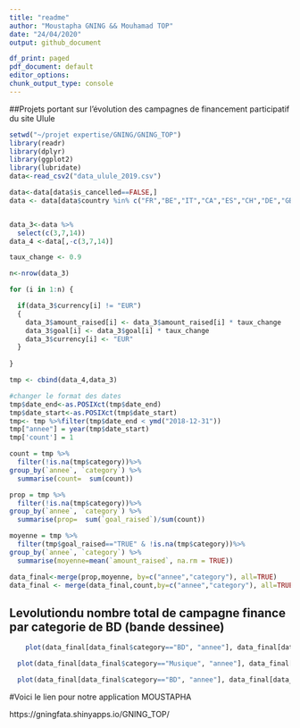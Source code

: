 ```yaml
---
title: "readme"
author: "Moustapha GNING && Mouhamad TOP"
date: "24/04/2020"
output: github_document

df_print: paged
pdf_document: default
editor_options:
chunk_output_type: console
---
```

##Projets portant sur l’évolution des campagnes de financement participatif du site Ulule


```r
setwd("~/projet expertise/GNING/GNING_TOP")
library(readr)
library(dplyr)
library(ggplot2)
library(lubridate)
data<-read_csv2("data_ulule_2019.csv")
```



```r

data<-data[data$is_cancelled==FALSE,]
data <- data[data$country %in% c("FR","BE","IT","CA","ES","CH","DE","GB"),]


data_3<-data %>% 
  select(c(3,7,14))
data_4 <-data[,-c(3,7,14)]

taux_change <- 0.9

n<-nrow(data_3)

for (i in 1:n) {

  if(data_3$currency[i] != "EUR")
  {
    data_3$amount_raised[i] <- data_3$amount_raised[i] * taux_change
    data_3$goal[i] <- data_3$goal[i] * taux_change
    data_3$currency[i] <- "EUR"
  }
  
}

tmp <- cbind(data_4,data_3)

#changer le format des dates
tmp$date_end<-as.POSIXct(tmp$date_end)
tmp$date_start<-as.POSIXct(tmp$date_start)
tmp<- tmp %>%filter(tmp$date_end < ymd("2018-12-31"))
tmp["annee"] = year(tmp$date_start)
tmp['count'] = 1 

count = tmp %>% 
  filter(!is.na(tmp$category))%>% 
group_by(`annee`, `category`) %>% 
  summarise(count=  sum(count))

prop = tmp %>% 
  filter(!is.na(tmp$category))%>% 
group_by(`annee`, `category`) %>% 
  summarise(prop=  sum(`goal_raised`)/sum(count))

moyenne = tmp %>% 
  filter(tmp$goal_raised=="TRUE" & !is.na(tmp$category))%>% 
group_by(`annee`, `category`) %>% 
  summarise(moyenne=mean(`amount_raised`, na.rm = TRUE))

data_final<-merge(prop,moyenne, by=c("annee","category"), all=TRUE)
data_final <- merge(data_final,count,by=c("annee","category"), all=TRUE)
```
## Levolutiondu nombre total de campagne finance par categorie de BD (bande dessinee)

```r


    plot(data_final[data_final$category=="BD", "annee"], data_final[data_final$category=="BD", "count"],type = "l")
```


```r
  plot(data_final[data_final$category=="Musique", "annee"], data_final[data_final$category=="Musique", "moyenne"],type = "l")
```

```r
  plot(data_final[data_final$category=="BD", "annee"], data_final[data_final$category=="BD", "prop"],type = "l")
```




#Voici le lien pour notre application
MOUSTAPHA

https://gningfata.shinyapps.io/GNING_TOP/
 



